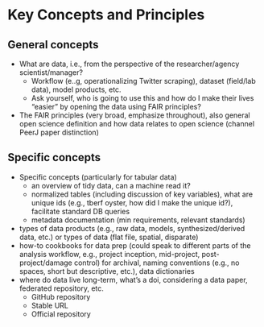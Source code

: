 # Key Concepts and Principles {#keys}

## General concepts

* What are data, i.e., from the perspective of the researcher/agency scientist/manager? 
     * Workflow (e..g, operationalizing Twitter scraping), dataset (field/lab data), model products, etc.
     * Ask yourself, who is going to use this and how do I make their lives “easier” by opening the data using FAIR principles?
* The FAIR principles (very broad, emphasize throughout), also general open science definition and how data relates to open science (channel PeerJ paper distinction)

## Specific concepts

* Specific concepts (particularly for tabular data)
     * an overview of tidy data, can a machine read it? 
     * normalized tables (including discussion of key variables), what are unique ids (e.g., tberf oyster, how did I make the unique id?), facilitate standard DB queries
     * metadata documentation (min requirements, relevant standards)
* types of data products (e.g., raw data, models, synthesized/derived data, etc.) or types of data (flat file, spatial, disparate)
* how-to cookbooks for data prep (could speak to different parts of the analysis workflow, e.g., project inception, mid-project, post-project/damage control) for archival, naming conventions (e.g., no spaces, short but descriptive, etc.), data dictionaries
* where do data live long-term, what's a doi, considering a data paper, federated repository, etc.
     * GitHub repository
     * Stable URL
     * Official repository
